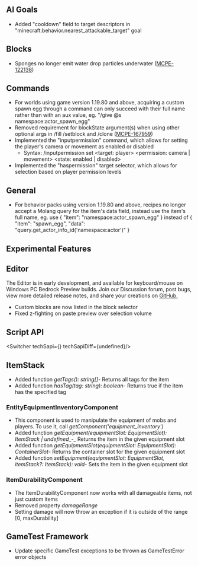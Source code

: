



## **AI Goals**

-   Added "cooldown" field to target descriptors in "minecraft:behavior.nearest\_attackable\_target" goal

## **Blocks**

-   Sponges no longer emit water drop particles underwater ([MCPE-122138](https://bugs.mojang.com/browse/MCPE-122138))

## **Commands**

-   For worlds using game version 1.19.80 and above, acquiring a custom spawn egg through a command can only succeed with their full name rather than with an aux value, eg. "/give @s namespace:actor\_spawn\_egg"
-   Removed requirement for blockState argument(s) when using other optional args in /fill /setblock and /clone ([MCPE-167959](https://bugs.mojang.com/browse/MCPE-167959))
-   Implemented the "inputpermission" command, which allows for setting the player's camera or movement as enabled or disabled
    -   Syntax: /inputpermission set \<target: player\> \<permission: camera | movement\> \<state: enabled | disabled\>
-   Implemented the "haspermission" target selector, which allows for selection based on player permission levels

## **General**

-   For behavior packs using version 1.19.80 and above, recipes no longer accept a Molang query for the item's data field, instead use the item's full name, eg. use { "item": "namespace:actor\_spawn\_egg" } instead of { "item": "spawn\_egg", "data": "query.get\_actor\_info\_id('namespace:actor')" }




<h2 className="experimental_divider">Experimental Features</h2>




## **Editor**

The Editor is in early development, and available for keyboard/mouse on Windows PC Bedrock Preview builds. Join our Discussion forum, post bugs, view more detailed release notes, and share your creations on [GitHub.](https://github.com/Mojang/minecraft-editor)

-   Custom blocks are now listed in the block selector
-   Fixed z-fighting on paste preview over selection volume


## **Script API**

<Switcher techSapi={<TechSapiExp/>} techSapiDiff={undefined}/>

## **ItemStack**

-   Added function _getTags(): string\[\]_\- Returns all tags for the item
-   Added function _hasTag(tag: string): boolean_\- Returns true if the item has the specified tag

### **EntityEquipmentInventoryComponent**

-   This component is used to manipulate the equipment of mobs and players. To use it, call _getComponent('equipment\_inventory')_
-   Added function _getEquipment(equipmentSlot: EquipmentSlot): ItemStack | undefined__\-_ Returns the item in the given equipment slot
-   Added function _getEquipmentSlot(equipmentSlot: EquipmentSlot): ContainerSlot_\- Returns the container slot for the given equipment slot
-   Added function _setEquipment(equipmentSlot: EquipmentSlot, itemStack?: ItemStack): void_\- Sets the item in the given equipment slot

### **ItemDurabilityComponent**

-   The ItemDurabilityComponent now works with all damageable items, not just custom items
-   Removed property _damageRange_
-   Setting damage will now throw an exception if it is outside of the range \[0, maxDurability\]

## **GameTest Framework**

-   Update specific GameTest exceptions to be thrown as GameTestError error objects